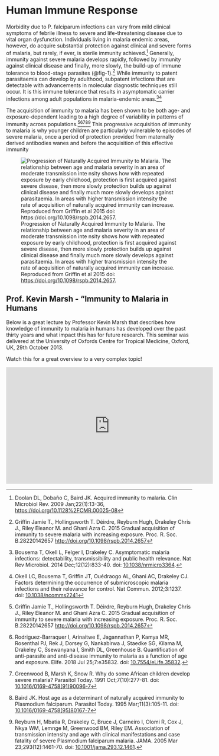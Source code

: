 # Human Immune Response

Morbidity due to P. falciparum infections can vary from mild clinical symptoms of febrile illness to severe and life-threatening disease due to vital organ dysfunction. Individuals living in malaria endemic areas, however, do acquire substantial protection against clinical and severe forms of malaria, but rarely, if ever, is sterile immunity achieved.[^topic2c-immunity-1] Generally, immunity against severe malaria develops rapidly, followed by immunity against clinical disease and finally, more slowly, the build-up of immune tolerance to blood-stage parasites (@fig-1).[^topic2c-immunity-2] While immunity to patent parasitaemia can develop by adulthood, subpatent infections that are detectable with advancements in molecular diagnostic techniques still occur. It is this immune tolerance that results in asymptomatic carrier infections among adult populations in malaria-endemic areas.[^topic2c-immunity-3][^topic2c-immunity-4]

[^topic2c-immunity-1]: Doolan DL, Dobaño C, Baird JK. Acquired immunity to malaria. Clin Microbiol Rev. 2009 Jan;22(1):13-36, <https://doi.org/10.1128%2FCMR.00025-08>

[^topic2c-immunity-2]: Griffin Jamie T., Hollingsworth T. Déirdre, Reyburn Hugh, Drakeley Chris J., Riley Eleanor M. and Ghani Azra C. 2015 Gradual acquisition of immunity to severe malaria with increasing exposure. Proc. R. Soc. B.28220142657 <http://doi.org/10.1098/rspb.2014.2657>

[^topic2c-immunity-3]: Bousema T, Okell L, Felger I, Drakeley C. Asymptomatic malaria infections: detectability, transmissibility and public health relevance. Nat Rev Microbiol. 2014 Dec;12(12):833-40. doi: [10.1038/nrmicro3364](https://doi.org/10.1038/nrmicro3364).

[^topic2c-immunity-4]: Okell LC, Bousema T, Griffin JT, Ouédraogo AL, Ghani AC, Drakeley CJ. Factors determining the occurrence of submicroscopic malaria infections and their relevance for control. Nat Commun. 2012;3:1237. doi: [10.1038/ncomms2241](https://doi.org/10.1038/ncomms2241)

The acquisition of immunity to malaria has been shown to be both age- and exposure-dependent leading to a high degree of variability in patterns of immunity across populations.[^topic2c-immunity-5][^topic2c-immunity-6][^topic2c-immunity-7][^topic2c-immunity-8][^topic2c-immunity-9] This progressive acquisition of immunity to malaria is why younger children are particularly vulnerable to episodes of severe malaria, once a period of protection provided from maternally derived antibodies wanes and before the acquisition of this effective immunity

[^topic2c-immunity-5]: Griffin Jamie T., Hollingsworth T. Déirdre, Reyburn Hugh, Drakeley Chris J., Riley Eleanor M. and Ghani Azra C. 2015 Gradual acquisition of immunity to severe malaria with increasing exposure. Proc. R. Soc. B.28220142657 <http://doi.org/10.1098/rspb.2014.2657>

[^topic2c-immunity-6]: Rodriguez-Barraquer I, Arinaitwe E, Jagannathan P, Kamya MR, Rosenthal PJ, Rek J, Dorsey G, Nankabirwa J, Staedke SG, Kilama M, Drakeley C, Ssewanyana I, Smith DL, Greenhouse B. Quantification of anti-parasite and anti-disease immunity to malaria as a function of age and exposure. Elife. 2018 Jul 25;7:e35832. doi: [10.7554/eLife.35832](https://doi.org/10.7554/elife.35832).

[^topic2c-immunity-7]: Greenwood B, Marsh K, Snow R. Why do some African children develop severe malaria? Parasitol Today. 1991 Oct;7(10):277-81. doi: [10.1016/0169-4758(91)90096-7](https://doi.org/10.1016/0169-4758(91)90096-7)

[^topic2c-immunity-8]: Baird JK. Host age as a determinant of naturally acquired immunity to Plasmodium falciparum. Parasitol Today. 1995 Mar;11(3):105-11. doi: [10.1016/0169-4758(95)80167-7](https://doi.org/10.1016/0169-4758(95)80167-7)

[^topic2c-immunity-9]: Reyburn H, Mbatia R, Drakeley C, Bruce J, Carneiro I, Olomi R, Cox J, Nkya WM, Lemnge M, Greenwood BM, Riley EM. Association of transmission intensity and age with clinical manifestations and case fatality of severe Plasmodium falciparum malaria. JAMA. 2005 Mar 23;293(12):1461-70. doi: [10.1001/jama.293.12.1461](https://doi.org/10.1001/jama.293.12.1461).

![Progression of Naturally Acquired Immunity to Malaria. The relationship between age and malaria severity in an area of moderate transmission inte nsity shows how with repeated exposure by early childhood, protection is first acquired against severe disease, then more slowly protection builds up against clinical disease and finally much more slowly develops against parasitaemia. In areas with higher transmission intensity the rate of acquisition of naturally acquired immunity can increase. Reproduced from Griffin et al 2015 doi: <https://doi.org/10.1098/rspb.2014.2657>.](figures/immunity.png){#fig-1}

## Prof. Kevin Marsh - "Immunity to Malaria in Humans

Below is a great lecture by Professor Kevin Marsh that describes how knowledge of immunity to malaria in humans has developed over the past thirty years and what impact this has for future research. This seminar was delivered at the University of Oxfords Centre for Tropical Medicine, Oxford, UK, 29th October 2013.

Watch this for a great overview to a very complex topic!

```{=html}
<iframe width="560" height="315" src="https://www.youtube.com/embed/bJ6nS-I-HiM" title="Lecture" frameborder="0" allow="accelerometer; autoplay; clipboard-write; encrypted-media; gyroscope; picture-in-picture; web-share" allowfullscreen></iframe>
```

